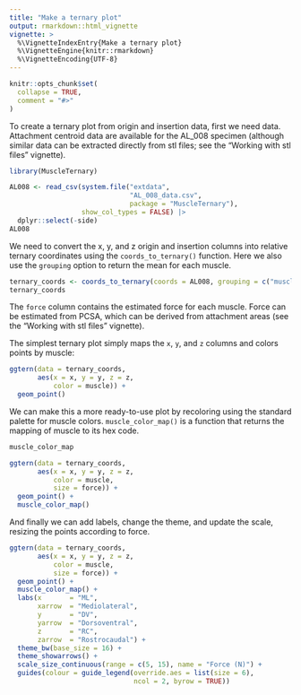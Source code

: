 ```yaml
---
title: "Make a ternary plot"
output: rmarkdown::html_vignette
vignette: >
  %\VignetteIndexEntry{Make a ternary plot}
  %\VignetteEngine{knitr::rmarkdown}
  %\VignetteEncoding{UTF-8}
---
```


```r
knitr::opts_chunk$set(
  collapse = TRUE,
  comment = "#>"
)
```

To create a ternary plot from origin and insertion data, first we need data. Attachment centroid data are available for the AL_008 specimen (although similar data can be extracted directly from stl files; see the "Working with stl files" vignette).

```r
library(MuscleTernary)

AL008 <- read_csv(system.file("extdata",
                              "AL_008_data.csv",
                              package = "MuscleTernary"),
                  show_col_types = FALSE) |>
  dplyr::select(-side)
AL008
```

We need to convert the x, y, and z origin and insertion columns into relative ternary coordinates using the `coords_to_ternary()` function. Here we also use the `grouping` option to return the mean for each muscle.

```r
ternary_coords <- coords_to_ternary(coords = AL008, grouping = c("muscle"))
ternary_coords
```

The `force` column contains the estimated force for each muscle. Force can be estimated from PCSA, which can be derived from attachment areas (see the "Working with stl files" vignette).

The simplest ternary plot simply maps the `x`, `y`, and `z` columns and colors points by muscle:

```r
ggtern(data = ternary_coords,
       aes(x = x, y = y, z = z,
           color = muscle)) +
  geom_point()
```

We can make this a more ready-to-use plot by recoloring using the standard palette for muscle colors. `muscle_color_map()` is a function that returns the mapping of muscle to its hex code.

```r
muscle_color_map

ggtern(data = ternary_coords,
       aes(x = x, y = y, z = z,
           color = muscle,
           size = force)) +
  geom_point() +
  muscle_color_map()
```

And finally we can add labels, change the theme, and update the scale, resizing the points according to force.

```r
ggtern(data = ternary_coords,
       aes(x = x, y = y, z = z,
           color = muscle,
           size = force)) +
  geom_point() +
  muscle_color_map() +
  labs(x       = "ML",
       xarrow  = "Mediolateral",
       y       = "DV",
       yarrow  = "Dorsoventral",
       z       = "RC",
       zarrow  = "Rostrocaudal") +
  theme_bw(base_size = 16) +
  theme_showarrows() +
  scale_size_continuous(range = c(5, 15), name = "Force (N)") +
  guides(colour = guide_legend(override.aes = list(size = 6),
                               ncol = 2, byrow = TRUE))
```
